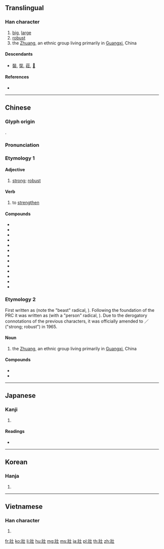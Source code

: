 {{also|壮}}
==Translingual==

===Han character===
{{Han char|rn=33|rad=士|as=04|sn=7|four=24210|canj=VMG|ids=⿰爿士}}

# [[big]], [[large]]
# [[robust]]
# the [[Zhuang]], an ethnic group living primarily in [[Guangxi]], China

====Descendants====
* [[裝]], [[奘]], [[莊]], [[𤞛]]

====References====
* {{Han ref|kx=0243.020|dkj=05643|dj=0483.040|hdz=10428.070|uh=58EF|ud=22767|bh=A7A7|bd=42919}}

----

==Chinese==
{{zh-forms|s=壮}}

===Glyph origin===
{{Han etym}}
{{Han compound|爿|士|c1=p|c2=s|ls=psc}}.

===Pronunciation===
{{zh-pron
|m=zhuàng
|c=zong6,zong1,zong3
|h=pfs=chong
|md=
|mn=qz,tw,xm,zz:chòng/tw,xm,zz:chàng
|mn_note=chòng - literary; chàng - vernacular
|w=
|mc=y
|oc=y
|cat=pn
}}

===Etymology 1===
{{rfe|lang=zh}}

====Adjective====
{{zh-adj}}

# [[strong]]; [[robust]]

====Verb====
{{zh-verb}}

# to [[strengthen]]

====Compounds====
* {{zh-l|壯大}}
* {{zh-l|壯膽}}
* {{zh-l|壯觀}}
* {{zh-l|壯健}}
* {{zh-l|壯闊}}
* {{zh-l|壯麗}}
* {{zh-l|壯烈}}
* {{zh-l|壯美}}
* {{zh-l|壯門面}}
* {{zh-l|壯年}}
* {{zh-l|壯實}}
* {{zh-l|壯行}}
* {{zh-l|壯志}}

===Etymology 2===
First written as {{zh-l|獞}} (note the "beast" radical, {{zh-l|犭}}). Following the foundation of the PRC it was written as {{zh-l|僮}} (with a "person" radical, {{zh-l|亻}}). Due to the derogatory connotations of the previous characters, it was officially amended to {{lang|zh|壯}}／{{lang|zh|壮}} ("strong; robust") in 1965.

====Noun====
{{zh-proper noun}}

# the [[Zhuang]], an ethnic group living primarily in [[Guangxi]], China

====Compounds====
* {{zh-l|壯語|Zhuàngyǔ}}
* {{zh-l|壯族}}

----

==Japanese==

===Kanji===
{{ja-kanji|grade=|rs=士04}}

# {{defn|lang=ja|sort=士04}}

====Readings====
* {{ja-readings|on=[[そう]] (sō)|kun=[[さかん]] (sakan)}}

----

==Korean==

===Hanja===
{{ko-hanja|hangeul=장|rv=jang|mr=chang|y=cang}}

# {{defn|lang=ko|sort=士04}}

----

==Vietnamese==

===Han character===
{{vi-hantu|[[tráng]], [[trắng]]|rs=士04}}

# {{defn|lang=vi|sort=士04}}

[[fr:壯]]
[[ko:壯]]
[[li:壯]]
[[hu:壯]]
[[mg:壯]]
[[ms:壯]]
[[ja:壯]]
[[pl:壯]]
[[th:壯]]
[[zh:壯]]